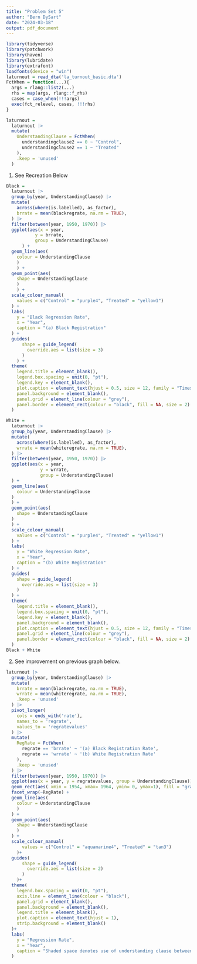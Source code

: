 ```yaml
---
title: "Problem Set 5"
author: "Bern DySart"
date: "2024-03-18"
output: pdf_document
---
```


```r
library(tidyverse)
library(patchwork)
library(haven)
library(lubridate)
library(extrafont)
loadfonts(device = "win")
laturnout = read_dta('la_turnout_basic.dta')
FctWhen = function(...){
  args = rlang::list2(...)
  rhs = map(args, rlang::f_rhs)
  cases = case_when(!!!args)
  exec(fct_relevel, cases, !!!rhs)
}

laturnout = 
  laturnout |>
  mutate(
    UnderstandingClause = FctWhen(
      understandingclause2 == 0 ~ "Control",
      understandingclause2 == 1 ~ "Treated"
    ),
    .keep = 'unused'
  )
```

1. See Recreation Below
```r
Black =
  laturnout |>
  group_by(year, UnderstandingClause) |>
  mutate(
    across(where(is.labelled), as_factor),
    brrate = mean(blackregrate, na.rm = TRUE),
  ) |>
  filter(between(year, 1950, 1970)) |>
  ggplot(aes(x = year, 
           y = brrate, 
           group = UnderstandingClause)
      ) +
  geom_line(aes(
    colour = UnderstandingClause
    )
    ) +
  geom_point(aes(
    shape = UnderstandingClause
    )
    ) +
  scale_colour_manual(
    values = c("Control" = "purple4", "Treated" = "yellow1")
  ) +
  labs(
    y = "Black Regression Rate",
    x = "Year",
    caption = "(a) Black Registration"
  ) +
  guides(
      shape = guide_legend(
        override.aes = list(size = 3)
      )
    ) +
  theme(
    legend.title = element_blank(),
    legend.box.spacing = unit(0, "pt"),
    legend.key = element_blank(),
    plot.caption = element_text(hjust = 0.5, size = 12, family = "Times New Roman"),
    panel.background = element_blank(),
    panel.grid = element_line(colour = "grey"),
    panel.border = element_rect(colour = "black", fill = NA, size = 2)
  )

White =
  laturnout |>
  group_by(year, UnderstandingClause) |>
  mutate(
    across(where(is.labelled), as_factor),
    wrrate = mean(whiteregrate, na.rm = TRUE),
  ) |>
  filter(between(year, 1950, 1970)) |>
  ggplot(aes(x = year, 
             y = wrrate, 
             group = UnderstandingClause)
  ) +
  geom_line(aes(
    colour = UnderstandingClause
  )
  ) +
  geom_point(aes(
    shape = UnderstandingClause
  )
  ) +
  scale_colour_manual(
    values = c("Control" = "purple4", "Treated" = "yellow1")
  ) +
  labs(
    y = "White Regression Rate",
    x = "Year",
    caption = "(b) White Registration"
  ) +
  guides(
    shape = guide_legend(
      override.aes = list(size = 3)
    )
  ) +
  theme(
    legend.title = element_blank(),
    legend.box.spacing = unit(0, "pt"),
    legend.key = element_blank(),
    panel.background = element_blank(),
    plot.caption = element_text(hjust = 0.5, size = 12, family = "Times New Roman"),
    panel.grid = element_line(colour = "grey"),
    panel.border = element_rect(colour = "black", fill = NA, size = 2)
  ) 
Black + White
```

2. See improvement on previous graph below.  
```r
laturnout |>
  group_by(year, UnderstandingClause) |>
  mutate(
    brrate = mean(blackregrate, na.rm = TRUE),
    wrrate = mean(whiteregrate, na.rm = TRUE),
    .keep = 'unused'
  ) |>
  pivot_longer(
    cols = ends_with('rate'),
    names_to = 'regrate',
    values_to = 'regratevalues'
  ) |>
  mutate(
    RegRate = FctWhen(
      regrate == 'brrate' ~ '(a) Black Registration Rate',
      regrate == 'wrrate' ~ '(b) White Registration Rate'
    ),
    .keep = 'unused'
  ) |>
  filter(between(year, 1950, 1970)) |>
  ggplot(aes(x = year, y = regratevalues, group = UnderstandingClause)) +
  geom_rect(aes( xmin = 1954, xmax= 1964, ymin= 0, ymax=1), fill = "gray90", alpha = 0.5)+
  facet_wrap(~RegRate) +
  geom_line(aes(
    colour = UnderstandingClause
    )
  ) +
  geom_point(aes(
    shape = UnderstandingClause
    )
  ) +
  scale_colour_manual(
      values = c("Control" = "aquamarine4", "Treated" = "tan3") 
    )+
  guides(
      shape = guide_legend(
        override.aes = list(size = 2)
      )
    )+
  theme(
    legend.box.spacing = unit(0, "pt"),
    axis.line = element_line(colour = "black"),
    panel.grid = element_blank(),
    panel.background = element_blank(),
    legend.title = element_blank(),
    plot.caption = element_text(hjust = 1),
    strip.background = element_blank()
  )+
  labs(
    y = "Regression Rate",
    x = "Year",
    caption = "Shaded space denotes use of understanding clause between 1954 and 1964"
  )
```